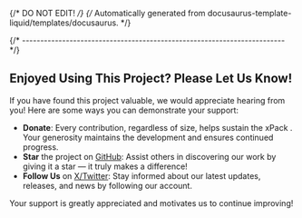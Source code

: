 {/* DO NOT EDIT! */}
{/* Automatically generated from docusaurus-template-liquid/templates/docusaurus. */}

{/* ------------------------------------------------------------------------ */}

## Enjoyed Using This Project? Please Let Us Know!

If you have found this project valuable, we would appreciate hearing from you!
Here are some ways you can demonstrate your support:

- **Donate**: Every contribution, regardless of size, helps sustain the
xPack .
Your generosity maintains the development and ensures continued progress.
- **Star** the project on [GitHub](https://github.com/xpack/doxygen2docusaurus-cli-ts/):
Assist others in discovering our work by giving it a star — it truly makes a difference!
- **Follow Us** on [X/Twitter](https://twitter.com/xpack_project/): Stay informed about our latest updates, releases,
and news by following our account.

Your support is greatly appreciated and motivates us to continue improving!
